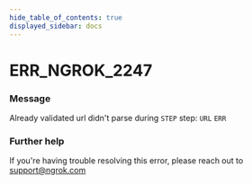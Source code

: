 ```yaml
---
hide_table_of_contents: true
displayed_sidebar: docs
---
```



# ERR_NGROK_2247

### Message

Already validated url didn't parse during `STEP` step: `URL` `ERR`

<ErrorDetails error="err_ngrok_2247" />

### Further help

If you're having trouble resolving this error, please reach out to [support@ngrok.com](mailto:support@ngrok.com?subject=Help%20with%20ERR_NGROK_2247)
